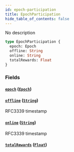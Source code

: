 ```yaml
---
id: epoch-participation
title: EpochParticipation
hide_table_of_contents: false
---
```



No description

```graphql
type EpochParticipation {
  epoch: Epoch
  offline: String
  online: String
  totalRewards: Float
}
```


### Fields

#### [`epoch`](#) ([`Epoch`](/docs/testnet/graphql/objects/epoch))




#### [`offline`](#) ([`String`](/docs/testnet/graphql/scalars/string))

RFC3339 timestamp


#### [`online`](#) ([`String`](/docs/testnet/graphql/scalars/string))

RFC3339 timestamp


#### [`totalRewards`](#) ([`Float`](/docs/testnet/graphql/scalars/float))






